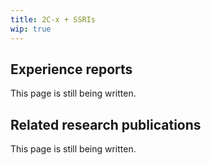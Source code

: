 ---
title: 2C-x + SSRIs
wip: true
---

## Experience reports

This page is still being written.

## Related research publications

This page is still being written.

